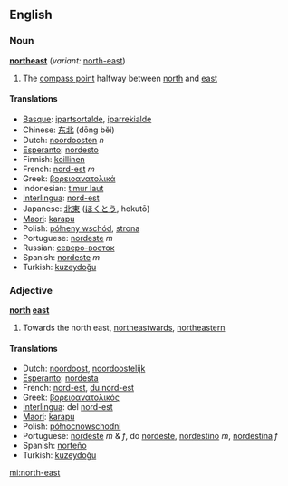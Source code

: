 ==English==
===Noun===
'''[[north]][[east]]''' (''variant:'' [[north-east]])

# The [[compass point]] halfway between [[north]] and [[east]]

====Translations====
*[[Basque]]: [[ipartsortalde]], [[iparrekialde]]
*Chinese: [[东北]] (dōng běi)
*Dutch: [[noordoosten]] ''n''
*[[Esperanto]]: [[nordesto]]
*Finnish: [[koillinen]]
*French: [[nord-est]] ''m''
*Greek: [[βορειοανατολικά]]
*Indonesian: [[timur laut]]
*[[Interlingua]]: [[nord-est]]
*Japanese: [[北東]] ([[ほくとう]], hokutō)
*[[Maori]]: [[karapu]]
*Polish: [[półneny wschód]], [[strona]]
*Portuguese: [[nordeste]] ''m''
*Russian: [[северо-восток]]
*Spanish: [[nordeste]] ''m''
*Turkish: [[kuzeydoğu]]

===Adjective===
'''[[north]] [[east]]'''

# Towards the north east, [[northeastwards]], [[northeastern]]

====Translations====
*Dutch: [[noordoost]], [[noordoostelijk]]
*[[Esperanto]]: [[nordesta]]
*French: [[nord-est]], [[du nord-est]]
*Greek: [[βορειοανατολικός]]
*[[Interlingua]]: del [[nord-est]]
*[[Maori]]: [[karapu]]
*Polish: [[północnowschodni]]
*Portuguese: [[nordeste]] ''m'' & ''f'',  do [[nordeste]], [[nordestino]] ''m'',  [[nordestina]] ''f''
*Spanish: [[norteño]]
*Turkish: [[kuzeydoğu]]


[[mi:north-east]]
